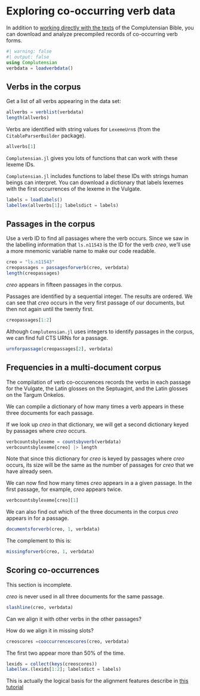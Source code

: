 # Exploring co-occurring verb data

In addition to [working directly with the texts](./parsecorpora.qmd) of the Complutensian Bible, you can download and analyze precompiled records of co-occurring verb forms. 


```julia
#| warning: false
#| output: false
using Complutensian
verbdata = loadverbdata()
```


## Verbs in the corpus

Get a list of all verbs appearing in the data set:

```julia
allverbs = verblist(verbdata)
length(allverbs)
```


Verbs are identified with string values for `LexemeUrn`s (from the `CitableParserBuilder` package).

```julia
allverbs[1]
```

`Complutensian.jl` gives you lots of functions that can work with these lexeme IDs.


`Complutensian.jl` includes functions to label these IDs with strings human beings can interpret. You can download a dictionary that labels lexemes with the first  occurrences of the lexeme in the Vulgate.
```julia
labels = loadlabels()
labellex(allverbs[1]; labelsdict = labels)
```



## Passages in the corpus

Use a verb ID to find all passages where the verb occurs. Since we saw in the labelling information that `ls.n11543` is the ID for the verb *creo*, we'll use a more mnemonic variable name to make our code readable.

```julia
creo = "ls.n11543"
creopassages = passagesforverb(creo, verbdata)
length(creopassages)
```

*creo* appears in fifteen passages in the corpus.

Passages are identified by a sequential integer. The results are ordered. We can see that *creo* occurs in the very first passage of our documents, but then not again until the twenty first.

```julia
creopassages[1:2]
```



::: {.callout-tip title="Canonical identifiers"}
Although `Complutensian.jl` uses integers to identify passages in the corpus, we can find full CTS URNs for a passage.

```julia
urnforpassage(creopassages[2], verbdata)
```
:::

## Frequencies in a multi-document corpus

The compilation of verb co-occurences records the verbs in each passage for the Vulgate, the Latin glosses on the Septuagint, and the Latin glosses on the Targum Onkelos.

We can compile a dictionary of how many times a verb appears in these three documents for each passage.

If we look up *creo* in that dictionary, we will get a second dictionary keyed by passages where *creo* occurs.

```julia
verbcountsbylexeme = countsbyverb(verbdata)
verbcountsbylexeme[creo] |> length
```


Note that since this dictionary for *creo* is keyed by passages where *creo* occurs, its size will be the same as the number of passages for *creo* that we have already seen.

We can now find how many times *creo* appears in a a given passage. In the first passage, for example, *creo* appears twice.

```julia
verbcountsbylexeme[creo][1]
```


We can also find out which of the three documents in the corpus *creo* appears in for a passage.

```julia
documentsforverb(creo, 1, verbdata)
```

The complement to this is:

```julia
missingforverb(creo, 1, verbdata)
```


## Scoring co-occurrences

::: {.callout-caution}
This section is incomplete.
:::


*creo* is never used in all three documents for the same passage.


```julia
slashline(creo, verbdata)
```

Can we align it with other verbs in the other passages?

How do we align it in missing slots?


```julia
creoscores =cooccurrencescores(creo, verbdata)
```

The first two appear more than 50% of the time.

```julia
lexids = collect(keys(creoscores))
labellex.(lexids[1:2]; labelsdict = labels)
```

This is actually the logical basis for the alignment features describe in [this tutorial](./alignments.qmd)

